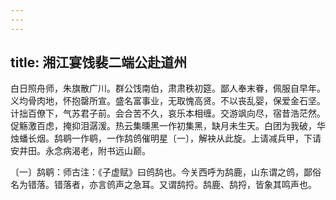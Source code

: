 ```yaml
---
---
---
```

title: 湘江宴饯裴二端公赴道州
---




白日照舟师，朱旗散广川。群公饯南伯，肃肃秩初筵。鄙人奉末眷，佩服自早年。义均骨肉地，怀抱罄所宣。盛名富事业，无取愧高贤。不以丧乱婴，保爱金石坚。计拙百僚下，气苏君子前。会合苦不久，哀乐本相缠。交游飒向尽，宿昔浩茫然。促觞激百虑，掩抑泪潺湲。热云集曛黑一作初集黑，缺月未生天。白团为我破，华烛蟠长烟。鸹鹖一作鹖，一作鸹鸧催明星〔一〕，解袂从此旋。上请减兵甲，下请安井田。永念病渴老，附书远山巅。

〔一〕鸹鹖：师古注：《子虚赋》曰鸧鸹也。今关西呼为鸹鹿，山东谓之鸧，鄙俗名为错落。错落者，亦言鸧声之急耳。又谓鸹捋。鸹鹿、鸹捋，皆象其鸣声也。